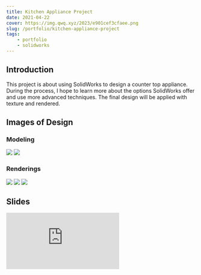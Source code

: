```yaml
---
title: Kitchen Appliance Project
date: 2021-04-22
cover: https://img.qwq.xyz/2023/e901cef3cfaee.png
slug: /portfolio/kitchen-appliance-project
tags:
    - portfolio
    - solidworks
---
```


## Introduction
This project is about using SolidWorks to design a counter top appliance. During the process, I hope to learn more about the options SolidWorks offer and use more advanced techniques. The final design will be applied with texture and rendered.

## Images of Design
### Modeling
![](https://img.qwq.xyz/2021/8ea465ee59c23.png)
![](https://img.qwq.xyz/2021/8792cf0860aa0.png)
### Renderings
![](https://img.qwq.xyz/2021/55bd537bb0236.png)
![](https://img.qwq.xyz/2021/f5119a7322df0.png)
![](https://img.qwq.xyz/2021/252c2c981d073.png)


## Slides
<iframe src="https://docs.google.com/presentation/d/e/2PACX-1vSwE90akL_IPtp3kRvDAYVZq65r2eonhKBBhycP06TSOYC_rEcTanoyzfZwNte0P83pWLFm_8hhAdPq/embed?start=false&loop=true&delayms=5000" frameBorder="0" allowfullscreen="true" mozallowfullscreen="true" webkitallowfullscreen="true" style={{height: "33em", width: "100%"}}></iframe>
